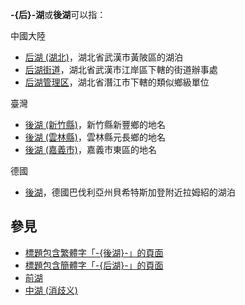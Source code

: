 '''-{后}-湖'''或'''後湖'''可以指：
;中國大陸
* [[后湖_(湖北)|后湖 (湖北)]]，湖北省武漢市黃陂區的湖泊
* [[后湖街道|后湖街道]]，湖北省武漢市江岸區下轄的街道辦事處
* [[后湖管理区|后湖管理区]]，湖北省潛江市下轄的類似鄉級單位

;臺灣
* [[後湖_(新竹縣)|後湖 (新竹縣)]]，新竹縣新豐鄉的地名
* [[後湖_(雲林縣)|後湖 (雲林縣)]]，雲林縣元長鄉的地名
* [[後湖_(嘉義市)|後湖 (嘉義市)]]，嘉義市東區的地名

;德國
* [[後湖|後湖]]，德國巴伐利亞州貝希特斯加登附近拉姆紹的湖泊

== 參見 ==
* [[Special:Search/intitle:"後湖"|標題包含繁體字「-{後湖}-」的頁面]]
* [[Special:Search/intitle:"后湖"|標題包含簡體字「-{后湖}-」的頁面]]
* [[前湖|前湖]]
* [[中湖_(消歧义)|中湖 (消歧义)]]

{{Disambiguation|Cat=二字地名消歧义|Houhu后湖}}